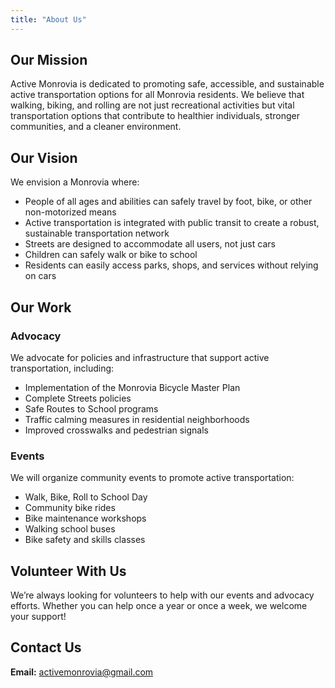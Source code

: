 ```yaml
---
title: "About Us"
---
```


## Our Mission

Active Monrovia is dedicated to promoting safe, accessible, and sustainable active transportation options for all Monrovia residents. We believe that walking, biking, and rolling are not just recreational activities but vital transportation options that contribute to healthier individuals, stronger communities, and a cleaner environment.

## Our Vision

We envision a Monrovia where:

- People of all ages and abilities can safely travel by foot, bike, or other non-motorized means
- Active transportation is integrated with public transit to create a robust, sustainable transportation network
- Streets are designed to accommodate all users, not just cars
- Children can safely walk or bike to school
- Residents can easily access parks, shops, and services without relying on cars

## Our Work

### Advocacy

We advocate for policies and infrastructure that support active transportation, including:

- Implementation of the Monrovia Bicycle Master Plan
- Complete Streets policies
- Safe Routes to School programs
- Traffic calming measures in residential neighborhoods
- Improved crosswalks and pedestrian signals

### Events

We will organize community events to promote active transportation:

- Walk, Bike, Roll to School Day
- Community bike rides
- Bike maintenance workshops
- Walking school buses
- Bike safety and skills classes

## Volunteer With Us {#volunteer}

We're always looking for volunteers to help with our events and advocacy efforts. Whether you can help once a year or once a week, we welcome your support!

## Contact Us {#contact}

**Email:** [activemonrovia@gmail.com](mailto:activemonrovia@gmail.com)

